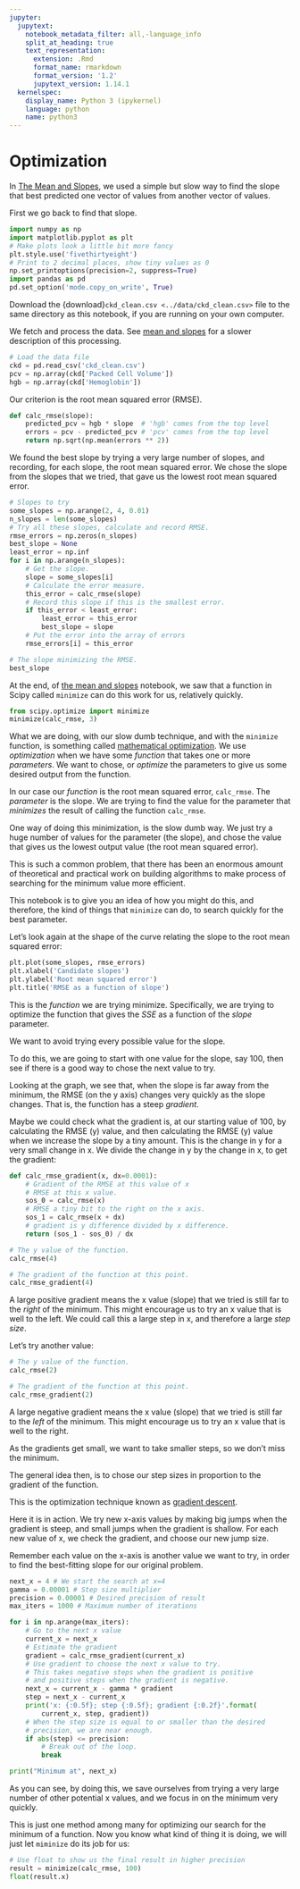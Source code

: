 ```yaml
---
jupyter:
  jupytext:
    notebook_metadata_filter: all,-language_info
    split_at_heading: true
    text_representation:
      extension: .Rmd
      format_name: rmarkdown
      format_version: '1.2'
      jupytext_version: 1.14.1
  kernelspec:
    display_name: Python 3 (ipykernel)
    language: python
    name: python3
---
```


# Optimization

In [The Mean and Slopes](mean_and_slopes), we used a simple but slow way to
find the slope that best predicted one vector of values from another vector of
values.

First we go back to find that slope.

```python
import numpy as np
import matplotlib.pyplot as plt
# Make plots look a little bit more fancy
plt.style.use('fivethirtyeight')
# Print to 2 decimal places, show tiny values as 0
np.set_printoptions(precision=2, suppress=True)
import pandas as pd
pd.set_option('mode.copy_on_write', True)
```

Download the {download}`ckd_clean.csv <../data/ckd_clean.csv>` file to the
same directory as this notebook, if you are running on your own computer.

We fetch and process the data. See [mean and slopes](mean_and_slopes) for a slower description of this processing.

```python
# Load the data file
ckd = pd.read_csv('ckd_clean.csv')
pcv = np.array(ckd['Packed Cell Volume'])
hgb = np.array(ckd['Hemoglobin'])
```

Our criterion is the root mean squared error (RMSE).

```python
def calc_rmse(slope):
    predicted_pcv = hgb * slope  # 'hgb' comes from the top level
    errors = pcv - predicted_pcv # 'pcv' comes from the top level
    return np.sqrt(np.mean(errors ** 2))
```

We found the best slope by trying a very large number of slopes, and recording,
for each slope, the root mean squared error.  We chose the slope from the
slopes that we tried, that gave us the lowest root mean squared error.

```python
# Slopes to try
some_slopes = np.arange(2, 4, 0.01)
n_slopes = len(some_slopes)
# Try all these slopes, calculate and record RMSE.
rmse_errors = np.zeros(n_slopes)
best_slope = None
least_error = np.inf
for i in np.arange(n_slopes):
    # Get the slope.
    slope = some_slopes[i]
    # Calculate the error measure.
    this_error = calc_rmse(slope)
    # Record this slope if this is the smallest error.
    if this_error < least_error:
        least_error = this_error
        best_slope = slope
    # Put the error into the array of errors
    rmse_errors[i] = this_error

# The slope minimizing the RMSE.
best_slope
```

At the end, of [the mean and slopes](mean_and_slopes) notebook, we saw that
a function in Scipy called `minimize` can do this work for us, relatively
quickly.

```python
from scipy.optimize import minimize
minimize(calc_rmse, 3)
```

What we are doing, with our slow dumb technique, and with the `minimize`
function, is something called [mathematical
optimization](https://en.wikipedia.org/wiki/Mathematical_optimization).  We use
*optimization* when we have some *function* that takes one or more
*parameters*.  We want to chose, or *optimize* the parameters to give us some
desired output from the function.

In our case our *function* is the root mean squared error, `calc_rmse`.  The
*parameter* is the slope.  We are trying to find the value for the parameter
that *minimizes* the result of calling the function `calc_rmse`.

One way of doing this minimization, is the slow dumb way.  We just try a huge
number of values for the parameter (the slope), and chose the value that gives
us the lowest output value (the root mean squared error).

This is such a common problem, that there has been an enormous amount of
theoretical and practical work on building algorithms to make process of
searching for the minimum value more efficient.

This notebook is to give you an idea of how you might do this, and therefore,
the kind of things that `minimize` can do, to search quickly for the best
parameter.

Let's look again at the shape of the curve relating the slope to the root mean
squared error:

```python
plt.plot(some_slopes, rmse_errors)
plt.xlabel('Candidate slopes')
plt.ylabel('Root mean squared error')
plt.title('RMSE as a function of slope')
```

This is the *function* we are trying minimize.  Specifically, we are trying to
optimize the function that gives the *SSE* as a function of the *slope*
parameter.

We want to avoid trying every possible value for the slope.

To do this, we are going to start with one value for the slope, say 100, then
see if there is a good way to chose the next value to try.

Looking at the graph, we see that, when the slope is far away from the minimum,
the RMSE (on the y axis) changes very quickly as the slope changes.  That is,
the function has a steep *gradient*.

Maybe we could check what the gradient is, at our starting value of 100, by
calculating the RMSE (y) value, and then calculating the RMSE (y) value when we
increase the slope by a tiny amount.  This is the change in y for a very small
change in x.  We divide the change in y by the change in x, to get the
gradient:

```python
def calc_rmse_gradient(x, dx=0.0001):
    # Gradient of the RMSE at this value of x
    # RMSE at this x value.
    sos_0 = calc_rmse(x)
    # RMSE a tiny bit to the right on the x axis.
    sos_1 = calc_rmse(x + dx)
    # gradient is y difference divided by x difference.
    return (sos_1 - sos_0) / dx
```

```python
# The y value of the function.
calc_rmse(4)
```

```python
# The gradient of the function at this point.
calc_rmse_gradient(4)
```

A large positive gradient means the x value (slope) that we tried is still far
to the *right* of the minimum. This might encourage us to try an x value that
is well to the left.  We could call this a large step in x, and therefore
a large *step size*.

Let's try another value:

```python
# The y value of the function.
calc_rmse(2)
```

```python
# The gradient of the function at this point.
calc_rmse_gradient(2)
```

A large negative gradient means the x value (slope) that we tried is still far
to the *left* of the minimum.   This might encourage us to try an x value that
is well to the right.

As the gradients get small, we want to take smaller steps, so we don't miss the
minimum.

The general idea then, is to chose our step sizes in proportion to the gradient
of the function.

This is the optimization technique known as [gradient
descent](https://en.wikipedia.org/wiki/Gradient_descent).

Here it is in action. We try new x-axis values by making big jumps when the
gradient is steep, and small jumps when the gradient is shallow.  For each new
value of x, we check the gradient, and choose our new jump size.

Remember each value on the x-axis is another value we want to try, in order to
find the best-fitting slope for our original problem.

```python
next_x = 4 # We start the search at x=4
gamma = 0.00001 # Step size multiplier
precision = 0.00001 # Desired precision of result
max_iters = 1000 # Maximum number of iterations

for i in np.arange(max_iters):
    # Go to the next x value
    current_x = next_x
    # Estimate the gradient
    gradient = calc_rmse_gradient(current_x)
    # Use gradient to choose the next x value to try.
    # This takes negative steps when the gradient is positive
    # and positive steps when the gradient is negative.
    next_x = current_x - gamma * gradient
    step = next_x - current_x
    print('x: {:0.5f}; step {:0.5f}; gradient {:0.2f}'.format(
        current_x, step, gradient))
    # When the step size is equal to or smaller than the desired
    # precision, we are near enough.
    if abs(step) <= precision:
        # Break out of the loop.
        break

print("Minimum at", next_x)
```

As you can see, by doing this, we save ourselves from trying a very large
number of other potential x values, and we focus in on the minimum
very quickly.

This is just one method among many for optimizing our search for the minimum of
a function.  Now you know what kind of thing it is doing, we will just let
`miminize` do its job for us:

```python
# Use float to show us the final result in higher precision
result = minimize(calc_rmse, 100)
float(result.x)
```
